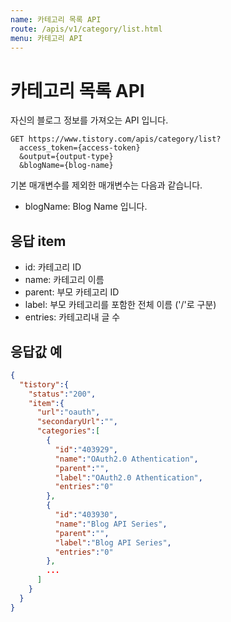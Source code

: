 ```yaml
---
name: 카테고리 목록 API
route: /apis/v1/category/list.html
menu: 카테고리 API
---
```


# 카테고리 목록 API

자신의 블로그 정보를 가져오는 API 입니다.

```
GET https://www.tistory.com/apis/category/list?
  access_token={access-token}
  &output={output-type}
  &blogName={blog-name}
```

기본 매개변수를 제외한 매개변수는 다음과 같습니다.

- blogName: Blog Name 입니다.

## 응답 item

- id: 카테고리 ID
- name: 카테고리 이름
- parent: 부모 카테고리 ID
- label: 부모 카테고리를 포함한 전체 이름 ('/'로 구분)
- entries: 카테고리내 글 수

## 응답값 예

```json
{
  "tistory":{
    "status":"200",
    "item":{
      "url":"oauth",
      "secondaryUrl":"",
      "categories":[
        {
          "id":"403929",
          "name":"OAuth2.0 Athentication",
          "parent":"",
          "label":"OAuth2.0 Athentication",
          "entries":"0"
        },
        {
          "id":"403930",
          "name":"Blog API Series",
          "parent":"",
          "label":"Blog API Series",
          "entries":"0"
        },
        ...
      ]
    }
  }
}
```
